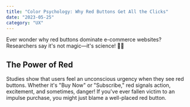 ```yaml
---
title: "Color Psychology: Why Red Buttons Get All the Clicks"
date: "2023-05-25"
category: "UX"
---
```


Ever wonder why red buttons dominate e-commerce websites? Researchers say it's not magic—it's science! 🧠💡

## The Power of Red

Studies show that users feel an unconscious urgency when they see red buttons. Whether it's "Buy Now" or "Subscribe," red signals action, excitement, and sometimes, danger! If you've ever fallen victim to an impulse purchase, you might just blame a well-placed red button.
